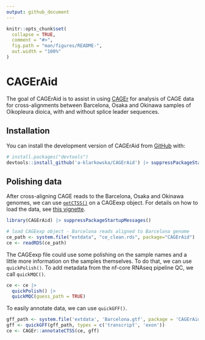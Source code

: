 ```yaml
---
output: github_document
---
```


<!-- README.md is generated from README.Rmd. Please edit that file -->

```r
knitr::opts_chunk$set(
  collapse = TRUE,
  comment = "#>",
  fig.path = "man/figures/README-",
  out.width = "100%"
)
```

# CAGErAid

<!-- badges: start -->
<!-- badges: end -->

The goal of CAGErAid is to assist in using [CAGEr](https://rdrr.io/bioc/CAGEr/) for analysis of CAGE data for cross-alignments between Barcelona, Osaka and Okinawa samples of Oikopleura dioica, with and without splice leader sequences.

## Installation

You can install the development version of CAGErAid from [GitHub](https://github.com/) with:

```r
# install.packages("devtools")
devtools::install_github('a-klarkowska/CAGErAid') |> suppressPackageStartupMessages()

```

## Polishing data

After cross-aligning CAGE reads to the Barcelona, Osaka and Okinawa genomes, we can use [`getCTSS()`](https://rdrr.io/bioc/CAGEr/man/getCTSS.html) on a CAGEexp object. For details on how to load the data, see [this vignette](vignettes/loading.Rmd). 

```r
library(CAGErAid) |> suppressPackageStartupMessages()

# load CAGEexp object - Barcelona reads aligned to Barcelona genome
ce_path <- system.file("extdata", "ce_clean.rds", package="CAGErAid")
ce <- readRDS(ce_path)

```

The CAGEexp file could use some polishing on the sample names and a little more information on the samples themselves. To do that, we can use `quickPolish()`. To add metadata from the nf-core RNAseq pipeline QC, we call `quickMQC()`.

```r
ce <- ce |> 
  quickPolish() |> 
  quickMQC(guess_path = TRUE)

```

To easily annotate data, we can use `quickGFF()`.

```r
gff_path <- system.file('extdata', 'Barcelona.gtf', package = 'CAGErAid')
gff <- quickGFF(gff_path, types = c('transcript', 'exon'))
ce <- CAGEr::annotateCTSS(ce, gff)

```
